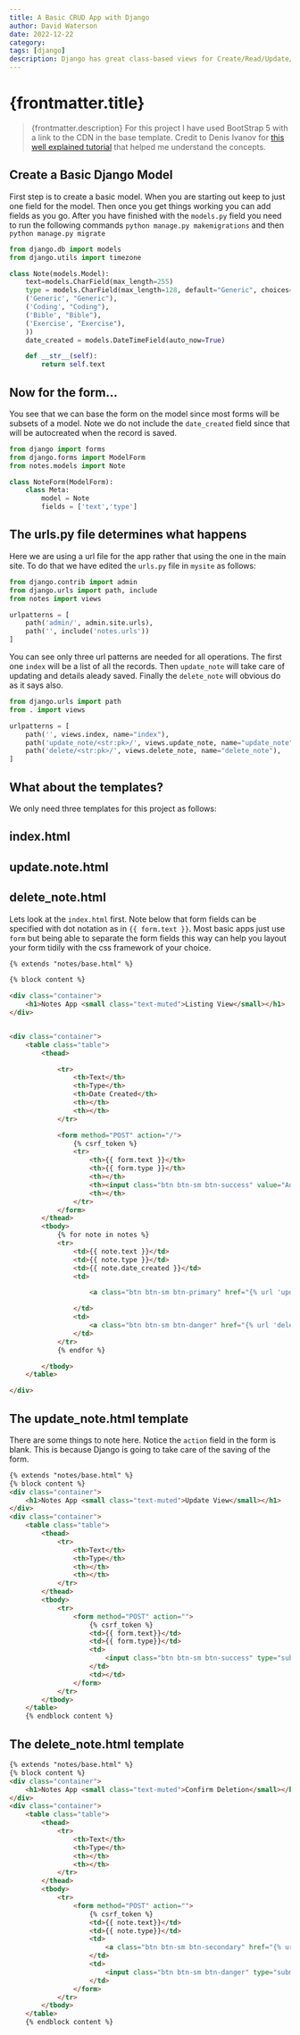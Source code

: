```yaml
---
title: A Basic CRUD App with Django
author: David Waterson
date: 2022-12-22
category:
tags: [django]
description: Django has great class-based views for Create/Read/Update/Delete operations. But when you are learning function based views are the way to go because they give you a good understanding of what is happening. See how with this basic notes app. 
---
```

# {frontmatter.title}
> {frontmatter.description}
For this project I have used BootStrap 5 with a link to the CDN in the base template. Credit to Denis Ivanov for [this well explained tutorial](https://www.youtube.com/watch?v=4RWFvXDUmjo) that helped me understand the concepts.

## Create a Basic Django Model

First step is to create a basic model. When you are starting out keep to just one field for the model. Then once you get things working you can add fields as you go. After you have finished with the `models.py` field you need to run the following commands `python manage.py makemigrations` and then `python manage.py migrate`

```python
from django.db import models
from django.utils import timezone

class Note(models.Model):
    text=models.CharField(max_length=255)
    type = models.CharField(max_length=128, default="Generic", choices=(
    ('Generic', "Generic"),
    ('Coding', "Coding"),
    ('Bible', "Bible"),
    ('Exercise', "Exercise"),
    ))
    date_created = models.DateTimeField(auto_now=True)

    def __str__(self):
        return self.text
```

## Now for the form...

You see that we can base the form on the model since most forms will be subsets of a model. Note we do not include the `date_created` field since that will be autocreated when the record is saved.

```python
from django import forms
from django.forms import ModelForm
from notes.models import Note

class NoteForm(ModelForm):
    class Meta:
        model = Note
        fields = ['text','type']
```

## The urls.py file determines what happens

Here we are using a url file for the app rather that using the one in the main site. To do that we have edited the `urls.py` file in `mysite` as follows:
```py
from django.contrib import admin
from django.urls import path, include
from notes import views

urlpatterns = [
    path('admin/', admin.site.urls),
    path('', include('notes.urls'))
]
```
You can see only three url patterns are needed for all operations. The first one `index` will be a list of all the records. Then `update_note` will take care of updating and details aleady saved. Finally the `delete_note` will obvious do as it says also.

```python
from django.urls import path
from . import views

urlpatterns = [
	path('', views.index, name="index"),
	path('update_note/<str:pk>/', views.update_note, name="update_note"),
	path('delete/<str:pk>/', views.delete_note, name="delete_note"),
]
```

## What about the templates?

We only need three templates for this project as follows:

 ## index.html
 ## update.note.html
 ## delete_note.html

Lets look at the `index.html` first. Note below that form fields can be specified with dot notation as in `{{ form.text }}`. Most basic apps just use `form` but being able to separate the form fields this way can help you layout your form tidily with the css framework of your choice.
```html
{% extends "notes/base.html" %}

{% block content %}

<div class="container">
    <h1>Notes App <small class="text-muted">Listing View</small></h1>
</div>


<div class="container">
    <table class="table">
        <thead>

            <tr>
                <th>Text</th>
                <th>Type</th>
                <th>Date Created</th>
                <th></th>
                <th></th>
            </tr>

            <form method="POST" action="/">
                {% csrf_token %}
                <tr>
                    <th>{{ form.text }}</th>
                    <th>{{ form.type }}</th>
                    <th></th>
                    <th><input class="btn btn-sm btn-success" value="Add" type="submit" name="Create Note"></th>
                    <th></th>
                </tr>
            </form>
        </thead>
        <tbody>
            {% for note in notes %}
            <tr>
                <td>{{ note.text }}</td>
                <td>{{ note.type }}</td>
                <td>{{ note.date_created }}</td>
                <td>

                    <a class="btn btn-sm btn-primary" href="{% url 'update_note' note.id %}">Update</a>

                </td>
                <td>
                    <a class="btn btn-sm btn-danger" href="{% url 'delete_note' note.id %}">Delete</a>
                </td>
            </tr>
            {% endfor %}

        </tbody>
    </table>

</div>
```

## The update_note.html template

There are some things to note here. Notice the `action` field in the form is blank. This is because Django is going to take care of the saving of the form.

```html
{% extends "notes/base.html" %}
{% block content %}
<div class="container">
    <h1>Notes App <small class="text-muted">Update View</small></h1>
</div>
<div class="container">
    <table class="table">
        <thead>
            <tr>
                <th>Text</th>
                <th>Type</th>
                <th></th>
                <th></th>
            </tr>
        </thead>
        <tbody>
            <tr>
                <form method="POST" action="">
                    {% csrf_token %}
                    <td>{{ form.text}}</td>
                    <td>{{ form.type}}</td>
                    <td>
                        <input class="btn btn-sm btn-success" type="submit" value="Save Changes" name="Update Note">
                    </td>
                    <td></td>
                </form>
            </tr>
        </tbody>
    </table>
    {% endblock content %}
```

## The delete_note.html template

```html
{% extends "notes/base.html" %}
{% block content %}
<div class="container">
    <h1>Notes App <small class="text-muted">Confirm Deletion</small></h1>
</div>
<div class="container">
    <table class="table">
        <thead>
            <tr>
                <th>Text</th>
                <th>Type</th>
                <th></th>
                <th></th>
            </tr>
        </thead>
        <tbody>
            <tr>
                <form method="POST" action="">
                    {% csrf_token %}
                    <td>{{ note.text}}</td>
                    <td>{{ note.type}}</td>
                    <td>
                        <a class="btn btn-sm btn-secondary" href="{% url 'index' %}">Cancel</a>
                    </td>
                    <td>
                        <input class="btn btn-sm btn-danger" type="submit" value="Confirm Deletion" name="Confirm">
                    </td>
                </form>
            </tr>
        </tbody>
    </table>
    {% endblock content %}
```